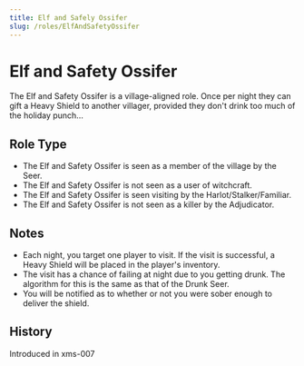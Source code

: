 ```yaml
---
title: Elf and Safely Ossifer
slug: /roles/ElfAndSafetyOssifer
---
```


# Elf and Safety Ossifer

The Elf and Safety Ossifer is a village-aligned role. Once per night they can gift a Heavy Shield to another villager, provided they don't drink too much of the holiday punch...

## Role Type

- The Elf and Safety Ossifer is seen as a member of the village by the Seer.
- The Elf and Safety Ossifer is not seen as a user of witchcraft.
- The Elf and Safety Ossifer is seen visiting by the Harlot/Stalker/Familiar.
- The Elf and Safety Ossifer is not seen as a killer by the Adjudicator.

## Notes

- Each night, you target one player to visit. If the visit is successful, a Heavy Shield will be placed in the player's inventory.
- The visit has a chance of failing at night due to you getting drunk. The algorithm for this is the same as that of the Drunk Seer.
- You will be notified as to whether or not you were sober enough to deliver the shield.

## History

<timeline>
  <event interval="2019-12-27">Introduced in xms-007</event>
</timeline>

